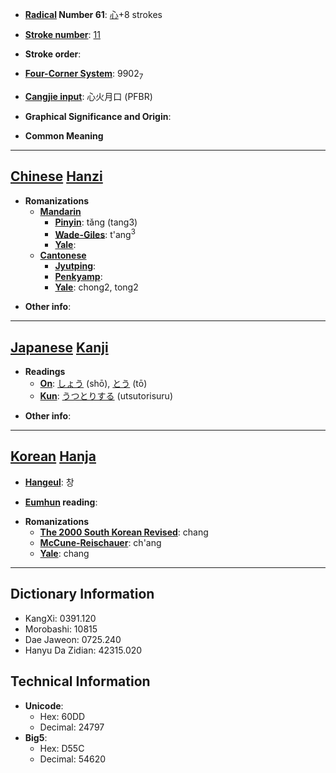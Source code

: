* '''[[Wiktionary:Chinese radical index| Radical]] Number 61''': [[Wiktionary:Chinese radical index 心|心]]+8 strokes

* '''[[Wiktionary:Chinese total strokes index|Stroke number]]''': [[Wiktionary:Chinese total strokes index 11|11]]

* '''Stroke order''': 

* '''[[Wiktionary:Chinese four corner index|Four-Corner System]]''': 9902<sub>7</sub>

* '''[[Wiktionary:Chinese Cangjie index|Cangjie input]]''': 心火月口 (PFBR)

* '''Graphical Significance and Origin''': 

* '''Common Meaning'''

----

== [[Chinese]] [[Hanzi]] ==

* '''Romanizations'''
** '''[[Mandarin]]'''
*** '''[[Pinyin]]''': tǎng (tang3)
*** '''[[Wade-Giles]]''': t'ang<sup>3</sup>
*** '''[[Yale]]''': 
** '''[[Cantonese]]'''
*** '''[[Jyutping]]''':
*** '''[[Penkyamp]]''': 
*** '''[[Yale]]''': chong2, tong2

* '''Other info''': 

----

== [[Japanese]] [[Kanji]] ==

* '''Readings'''
** '''[[On]]''': [[しょう]] (shō), [[とう]] (tō)
** '''[[Kun]]''': [[うつとりする]] (utsutorisuru)

* '''Other info''':  

----

== [[Korean]] [[Hanja]] ==

* '''[[Hangeul]]''': 창

* '''[[Eumhun]] reading''': 

* '''Romanizations'''
** '''[[The 2000 South Korean Revised Romanization|The 2000 South Korean Revised]]''': chang
** '''[[McCune-Reischauer]]''': ch'ang
** '''[[Yale]]''': chang

----

== Dictionary Information ==

* KangXi: 0391.120
* Morobashi: 10815
* Dae Jaweon: 0725.240
* Hanyu Da Zidian: 42315.020

== Technical Information ==

* '''Unicode''':
** Hex: 60DD
** Decimal: 24797
* '''Big5''':
** Hex: D55C
** Decimal: 54620